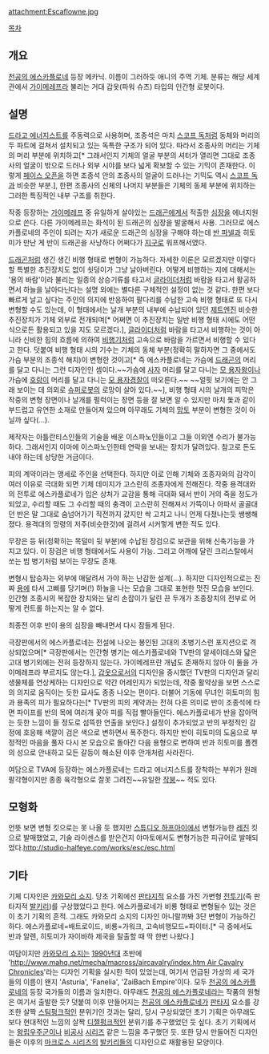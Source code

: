 attachment:Escaflowne.jpg

[[목차]]

== 개요 ==
[[천공의 에스카플로네]] 등장 메카닉. 이름이 그러하듯 애니의 주역 기체. 분류는 해당 세계관에서 [[가이메레프]]라 불리는 거대 갑옷(파워 슈츠) 타입의 인간형 로봇이다.

== 설명 ==
[[드라고 에너지스트]]를 주동력으로 사용하며, 조종석은 마치 [[스코프 독]]처럼 동체와 머리의 두 파트에 걸쳐서 설치되고 있는 독특한 구조가 되어 있다. 따라서 조종사의 머리는 기체의 머리 부분에 위치하고[* 그래서인지 기체의 얼굴 부분의 셔터가 열리면 그대로 조종사의 얼굴이 밖으로 드러나 외부 시야를 보다 넓게 확보할 수 있는 기믹이 존재한다. 이렇게 [[페이스 오픈]]을 하면 조종석 안의 조종사의 얼굴이 드러나는 기믹도 역시 [[스코프 독]]과 비슷한 부분.], 한편 조종사의 신체의 나머지 부분들은 기체의 동체 부분에 위치하는 그러한 특징적인 내부 구조를 취한다.

작중 등장하는 [[가이메레프]] 중 유일하게 살아있는 [[드래곤]]에게서 적출한 [[심장]]을 에너지원으로 쓴다. 다른 가이메레프는 화석이 된 드래곤의 심장을 발굴해서 사용. 그러므로 에스카플로네의 주인이 되려는 자가 새로운 드래곤의 심장을 구해야 하는데 [[반 파넬]]과 히토미가 만난 게 반이 드래곤을 사냥하다 어쩌다가 [[지구]]로 워프해서였다.

[[드래곤]]처럼 생긴 생긴 비행 형태로 변형이 가능하다. 자세한 이론은 모르겠지만 이렇다 할 특별한 추진장치도 없이 쇳덩이가 그냥 날아버린다. 어떻게 비행하는 지에 대해서는 '용의 바람'이라 불리는 일종의 상승기류를 타고서 [[글라이더]]처럼 바람을 타고서 활공하면서 하늘을 날아다닌다는 설명 외에는 별다른 구체적인 설정이 없는 것 같다. 한편 보다 빠르게 날고 싶다는 주인의 의지에 반응하여 팔다리를 수납한 고속 비행 형태로 또 다시 변형할 수도 있는데, 이 형태에서는 날개 부분의 내부에 수납되어 있던 [[제트엔진]] 비슷한 추진장치가 기체 외부로 전개되며[* 어쩌면 이 추진장치는 일반 비행 형태 시에도 어떤 식으로든 활용되고 있을 지도 모르겠다.], [[글라이더]]처럼 바람을 타고서 비행하는 것이 아니라 신비한 힘의 흐름에 의하여 [[비행기]]처럼 고속으로 바람을 가르면서 비행할 수 있다고 한다. 덧붙여 비행 형태 시의 기수는 기체의 동체 부분(정확히 말하자면 그 중에서도 가슴 부분의 조종석 해치)이 변형한 것이고[* 즉 에스카플로네는 가슴에 [[드래곤]]의 머리를 달고 다니는 그런 디자인인 셈이다.~~가슴에 [[사자]] 머리를 달고 다니는 [[가오가이가|모 용자왕]]이나 가슴에 [[호랑이]] 머리를 달고 다니는 [[빌드타이거|모 용자경찰]]이 떠오른다.~~ ~~얼핏 보기에는 안 그래 보이는 데 의외로 [[슈퍼로봇]]의 로망이 살아 있다.~~], 비행 형태 시의 날개의 피막은 작중의 변형 장면이나 날개를 펄럭이는 장면 등을 잘 보면 알 수 있지만 마치 돛과 같이 부드럽고 유연한 소재로 만들어져 있으며 아무래도 기체의 [[망토]] 부분이 변형한 것이 아닐까 싶다(…).

제작자는 아틀란티스인들의 기술을 배운 이스파노인들이고 그들 이외엔 수리가 불가능하다. 그래서인지 이마에 이스파노인한테 연락을 보내는 장치가 달려있다. 참고로 돈도 내야 하는데 상당한 거금이다.

피의 계약이라는 맹세로 주인을 선택한다. 하지만 이로 인해 기체와 조종자와의 감각이 여러 이유로 극대화 되면 기체 데미지가 고스란히 조종자에게 전해진다. 작중 용격대와의 전투로 에스카플로네가 입은 상처가 교감을 통해 극대화 돼서 반이 거의 죽을 정도가 되었고, 수리할 때도 그 수리할 때의 충격이 고스란히 전해져서 가뜩이나 아파서 골골대던 반은 말 그대로 숨넘어가기 직전까지 갔지만 싹 고치고 나니 언제 다쳤나는듯 쌩쌩해졌다. 용격대의 망령의 저주(비슷한것)에 걸려서 시커멓게 변한 적도 있다.

무장은 등 뒤(정확히는 목덜미 뒷 부분)에 수납된 장검으로 보관을 위해 신축기능을 가지고 있다. 이 장검은 비행 형태에서도 사용이 가능. 그리고 어깨에 달린 크리스탈에서 쏘는 빔 병기처럼 보이는 무장도 존재.

변형시 탑승자는 외부에 매달려서 가야 하는 난감한 설계(…). 하지만 디자인적으로는 진짜 [[용]]에 타서 고삐를 당기며(!) 하늘을 나는 모습을 그대로 표현한 멋진 모습을 보인다. 인간형 조종시의 복잡한 장치와는 달리 손잡이가 달린 끈 두개가 조종장치의 전부로 어떻게 컨트롤 하는지는 알 수 없다.

최종전 이후 반이 용의 심장을 빼내면서 다시 잠들게 된다.

극장판에서의 에스카플로네는 전설에 나오는 봉인된 고대의 초병기스런 포지션으로 격상되었으며[* 극장판에서는 인간형 병기는 에스카플로네와 TV판의 알세이데스와 닯은 고대 병기외에는 전혀 등장하지 않는다. 가이메레프란 개념도 존재하지 않아 이 둘을 가이메레프라 부르지도 않는다.], [[갑옷]]으로서의 디자인을 중시했던 TV판의 디자인과 달리 생물체를 연상케하는 디자인으로 약간 어레인지가 되었는데, 작중 활약상을 보면 스스로의 의지로 움직이는 듯한 묘사도 종종 나오는 편이다. 더불어 기동에 무녀인 히토미의 힘과 용족의 피가 필요하다는[* TV판의 피의 계약과는 전혀 다른 의미로 반이 조종석에 타면 파이프를 반의 목에 여러개 꽃아 피를 직접 빨아들인다. 에스카플로네가 반을 잡아먹는 듯한 느낌이 들 정도로 섬뜩한 연출을 보인다.] 설정이 추가되었고 반의 부정적인 감정에 호응해 색깔이 검은 색으로 변하면서 폭주한다. 하지만 반이 히토미의 도움으로 부정적인 마음을 풀자 다시 본 모습으로 돌아간 다음 용형으로 변하여 반과 히토미를 폴켄의 성으로 안내하고 모든 갈등이 해소된 이후 안개처럼 사라진다.

여담으로 TVA에 등장하는 에스카플로네는 드라고 에너지스트를 장착하는 부위가 원래 팔각형이지만 종종 육각형으로 잘못 그려진~~유일한 [[작붕]]~~ 적도 있다.

== 모형화 ==
언뜻 보면 변형 킷으로는 못 나올 듯 했지만 [[스튜디오 하프아이]]에서 변형가능한 [[레진]] 킷으로 발매했었고, 기술 라이센스를 받은건지 야마토에서도 변형가능한 피규어로 발매되었다.[[http://studio-halfeye.com/works/esc/esc.html]]

== 기타 ==
기체 디자인은 [[카와모리 쇼지]]. 당초 기획에선 [[판타지]]적 요소를 가진 가변형 [[전투기]](즉 판타지적 [[발키리]])를 구상했었다고 한다. 에스카플로네가 비룡 형태로 변형될수 있는 것은 이 초기 기획의 흔적. 그래도 카와모리 쇼지의 디자인 아니랄까봐 3단 변형이 가능하긴 하다.
에스카플로네=배트로이드, 비룡=가워크, 고속비행모드=파이터.[* 극 중에서도 반과 알렌, 히토미가 자이바하 제국을 탈출할 때 딱 한번 나왔다.]

여담이지만 [[카와모리 쇼지]]는 [[1990년대]] 초반에 '[[http://www.mahq.net/mecha/macross/aircavalry/index.htm Air Cavalry Chronicles]]'라는 디자인 기획을 실시한 적이 있었는데, 여기서 언급된 가상의 세 국가들의 이름이 왠지 'Asturia', 'Fanelia', 'ZaiBach Empire'이다. 모두 [[천공의 에스카플로네]]의 등장 국가들의 이름과 일치한다. 아무래도 [[천공의 에스카플로네]]라는 작품의 원형은 여기서 출발한 듯? 덧붙여 이후 만들어지는 [[천공의 에스카플로네]]가 [[판타지]] 요소를 강조한 살짝 [[스팀펑크]]적인 분위기인 것과는 달리, 당시 구상되었던 초기 기획은 아무래도 보다 현대적인 느낌의 살짝 [[디젤펑크]]적인 분위기를 추구했었던 듯 싶다. 초기 기획에서는 [[왕립우주군]]이나 [[어느 비공사에 대한 추억|비공사]] [[어느 비공사에 대한 연가|시리즈]] 같은 느낌을 추구했던 듯. 또한 당시 만들어진 디자인들은 이후의 [[마크로스 시리즈]]의 [[발키리]]들의 디자인으로 재활용된 모양이다.
